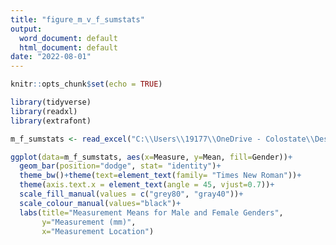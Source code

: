 ```yaml
---
title: "figure_m_v_f_sumstats"
output:
  word_document: default
  html_document: default
date: "2022-08-01"
---
```


```r
knitr::opts_chunk$set(echo = TRUE)
```

```r
library(tidyverse)
library(readxl)
library(extrafont)
```

```r
m_f_sumstats <- read_excel("C:\\Users\\19177\\OneDrive - Colostate\\Desktop\\Dissertation\\headscan_dissertation\\PAPER_2\\m_f_sumstats.xlsx")
```

```r
ggplot(data=m_f_sumstats, aes(x=Measure, y=Mean, fill=Gender))+
  geom_bar(position="dodge", stat= "identity")+
  theme_bw()+theme(text=element_text(family= "Times New Roman"))+
  theme(axis.text.x = element_text(angle = 45, vjust=0.7))+
  scale_fill_manual(values = c("grey80", "gray40"))+
  scale_colour_manual(values="black")+
  labs(title="Measurement Means for Male and Female Genders",
       y="Measurement (mm)",
       x="Measurement Location")
```


